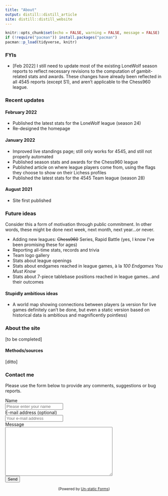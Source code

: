 ```yaml
---
title: "About"
output: distill::distill_article
site: distill::distill_website
---
```



```r
knitr::opts_chunk$set(echo = FALSE, warning = FALSE, message = FALSE)
if (!require("pacman")) install.packages("pacman")
pacman::p_load(tidyverse, knitr)
```



### FYIs

- [Feb 2022] I still need to update most of the existing LoneWolf season reports to reflect necessary revisions to the computation of gambit-related stats and awards. These changes have already been reflected in all 4545 reports (except S1), and aren't applicable to the Chess960 league. 



### Recent updates

#### February 2022

- Published the latest stats for the LoneWolf league (season 24)
- Re-designed the homepage

#### January 2022

- Improved live standings page; still only works for 4545, and still not properly automated
- Published season stats and awards for the Chess960 league
- Published article on where league players come from, using the flags they choose to show on their Lichess profiles
- Published the latest stats for the 4545 Team league (season 28)

#### August 2021

- Site first published


### Future ideas

Consider this a form of motivation through public commitment. In other words, these might be done next week, next month, next year...or never.

- Adding new leagues: ~~Chess960~~ Series, Rapid Battle (yes, I know I've been promising these for ages)
- Reporting all-time stats, records and trivia
- Team logo gallery
- Stats about league openings
- Stats about endgames reached in league games, à la *100 Endgames You Must Know*
- Stats about 7-piece tablebase positions reached in league games...and their outcomes

#### Stupidly ambitious ideas

- A world map showing connections between players (a version for live games definitely can't be done, but even a static version based on historical data is ambitious and magnificently pointless)


### About the site

[to be completed]

#### Methods/sources

[ditto]


### Contact me {#contact}

Please use the form below to provide any comments, suggestions or bug reports.

```{=html}
<form method="post" action="https://forms.un-static.com/forms/c65e8c7acaf8b132767fee1fba923d3d07b959c5">
  <div class="form-group row">
    <label for="name" class="col-4 col-form-label">Name</label>
    <div class="col-8">
      <div class="input-group">
        <div class="input-group-addon">
          <i class="fa fa-user"></i>
        </div>
        <input id="name" name="name" placeholder="Please enter your name" type="text" required="required" class="form-control">
      </div>
    </div>
  </div>
  <div class="form-group row">
    <label for="email" class="col-4 col-form-label">E-mail address (optional)</label>
    <div class="col-8">
      <div class="input-group">
        <div class="input-group-addon">
          <i class="fa fa-envelope"></i>
        </div>
        <input id="email" name="email" placeholder="Your e-mail address" type="text" class="form-control">
      </div>
    </div>
  </div>
  <div class="form-group row">
    <label for="message" class="col-4 col-form-label">Message</label>
    <div class="col-8">
      <textarea id="message" name="message" cols="40" rows="10" required="required" class="form-control"></textarea>
    </div>
  </div>
  <div class="form-group row">
    <div class="offset-4 col-8">
      <button name="submit" type="submit" class="button">Send</button>
    </div>
  </div>
</form>
<div align="center">
  <p><small>(Powered by <a rel="nofollow" href="https://un-static.com/">Un-static Forms</a>)</small></p>
</div>
```

